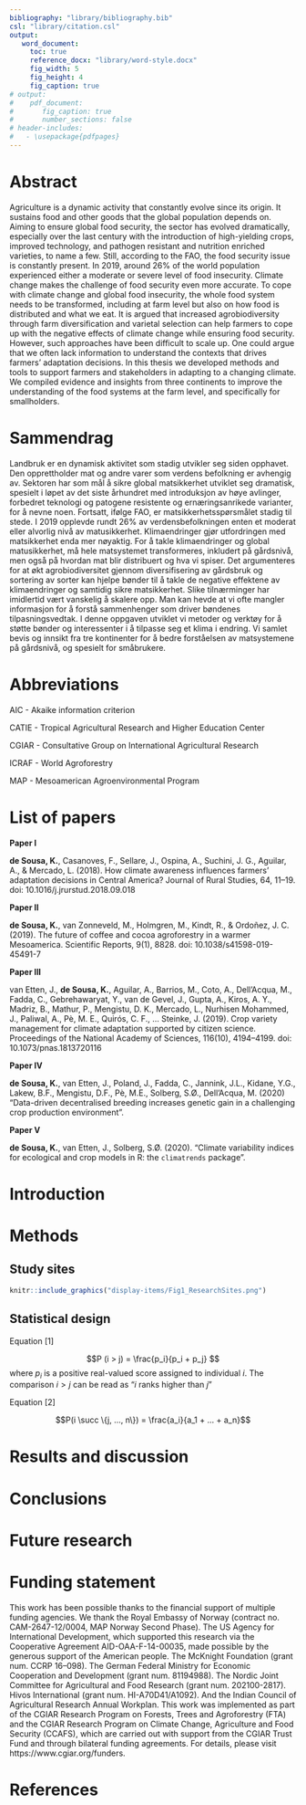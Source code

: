```yaml
---
bibliography: "library/bibliography.bib"
csl: "library/citation.csl"
output:
   word_document:
     toc: true
     reference_docx: "library/word-style.docx"
     fig_width: 5
     fig_height: 4
     fig_caption: true
# output:
#    pdf_document:
#       fig_caption: true
#       number_sections: false
# header-includes:
#   - \usepackage{pdfpages}
---
```


\pagebreak

# Abstract

Agriculture is a dynamic activity that constantly evolve since its origin. It sustains food and other goods that the global population depends on. Aiming to ensure global food security, the sector has evolved dramatically, especially over the last century with the introduction of high-yielding crops, improved technology, and pathogen resistant and nutrition enriched varieties, to name a few. Still, according to the FAO, the food security issue is constantly present. In 2019, around 26% of the world population experienced either a moderate or severe level of food insecurity. Climate change makes the challenge of food security even more accurate. To cope with climate change and global food insecurity, the whole food system needs to be transformed, including at farm level but also on how food is distributed and what we eat. It is argued that increased agrobiodiversity through farm diversification and varietal selection can help farmers to cope up with the negative effects of climate change while ensuring food security. However, such approaches have been difficult to scale up. One could argue that we often lack information to understand the contexts that drives farmers’ adaptation decisions. In this thesis we developed methods and tools to support farmers and stakeholders in adapting to a changing climate. We compiled evidence and insights from three continents to improve the understanding of the food systems at the farm level, and specifically for smallholders.

\pagebreak

# Sammendrag

Landbruk er en dynamisk aktivitet som stadig utvikler seg siden opphavet. Den opprettholder mat og andre varer som verdens befolkning er avhengig av. Sektoren har som mål å sikre global matsikkerhet utviklet seg dramatisk, spesielt i løpet av det siste århundret med introduksjon av høye avlinger, forbedret teknologi og patogene resistente og ernæringsanrikede varianter, for å nevne noen. Fortsatt, ifølge FAO, er matsikkerhetsspørsmålet stadig til stede. I 2019 opplevde rundt 26% av verdensbefolkningen enten et moderat eller alvorlig nivå av matusikkerhet. Klimaendringer gjør utfordringen med matsikkerhet enda mer nøyaktig. For å takle klimaendringer og global matusikkerhet, må hele matsystemet transformeres, inkludert på gårdsnivå, men også på hvordan mat blir distribuert og hva vi spiser. Det argumenteres for at økt agrobiodiversitet gjennom diversifisering av gårdsbruk og sortering av sorter kan hjelpe bønder til å takle de negative effektene av klimaendringer og samtidig sikre matsikkerhet. Slike tilnærminger har imidlertid vært vanskelig å skalere opp. Man kan hevde at vi ofte mangler informasjon for å forstå sammenhenger som driver bøndenes tilpasningsvedtak. I denne oppgaven utviklet vi metoder og verktøy for å støtte bønder og interessenter i å tilpasse seg et klima i endring. Vi samlet bevis og innsikt fra tre kontinenter for å bedre forståelsen av matsystemene på gårdsnivå, og spesielt for småbrukere.

\pagebreak
\tableofcontents
\pagebreak
\listoffigures
\pagebreak
\listoftables


\pagebreak

# Abbreviations

AIC - Akaike information criterion

CATIE - Tropical Agricultural Research and Higher Education Center

CGIAR - Consultative Group on International Agricultural Research

ICRAF - World Agroforestry

MAP - Mesoamerican Agroenvironmental Program

\pagebreak

# List of papers

**Paper I**

**de Sousa, K.**, Casanoves, F., Sellare, J., Ospina, A., Suchini, J. G., Aguilar, A., & Mercado, L. (2018). How climate awareness influences farmers’ adaptation decisions in Central America? Journal of Rural Studies, 64, 11–19. doi: 10.1016/j.jrurstud.2018.09.018

**Paper II**

**de Sousa, K.**, van Zonneveld, M., Holmgren, M., Kindt, R., & Ordoñez, J. C. (2019). The future of coffee and cocoa agroforestry in a warmer Mesoamerica. Scientific Reports, 9(1), 8828. doi: 10.1038/s41598-019-45491-7

**Paper III**

van Etten, J., **de Sousa, K.**, Aguilar, A., Barrios, M., Coto, A., Dell’Acqua, M., Fadda, C., Gebrehawaryat, Y., van de Gevel, J., Gupta, A., Kiros, A. Y., Madriz, B., Mathur, P., Mengistu, D. K., Mercado, L., Nurhisen Mohammed, J., Paliwal, A., Pè, M. E., Quirós, C. F., … Steinke, J. (2019). Crop variety management for climate adaptation supported by citizen science. Proceedings of the National Academy of Sciences, 116(10), 4194–4199. doi: 10.1073/pnas.1813720116

**Paper IV**

**de Sousa, K.**, van Etten, J., Poland, J., Fadda, C., Jannink, J.L., Kidane, Y.G., Lakew, B.F., Mengistu, D.F., Pè, M.E., Solberg, S.Ø., Dell’Acqua, M. (2020) “Data-driven decentralised breeding increases genetic gain in a challenging crop production environment”.

**Paper V**

**de Sousa, K.**, van Etten, J., Solberg, S.Ø. (2020). “Climate variability indices for ecological and crop models in R: the `climatrends` package”. 

\pagebreak

# Introduction

# Methods

## Study sites

```r
knitr::include_graphics("display-items/Fig1_ResearchSites.png")
```

## Statistical design

Equation [1]

$$P (i > j) = \frac{p_i}{p_i + p_j} $$
where $p_i$ is a positive real-valued score assigned to individual $i$. The comparison $i > j$ can be read as "$i$ ranks higher than $j$" 


Equation [2]

$$P(i \succ \{j, ..., n\}) = \frac{a_i}{a_1 + ... + a_n}$$


# Results and discussion



# Conclusions

# Future research 

# Funding statement

This work has been possible thanks to the financial support of multiple funding agencies. We thank the Royal Embassy of Norway (contract no. CAM-2647-12/0004, MAP Norway Second Phase). The US Agency for International Development, which supported this research via the Cooperative Agreement AID-OAA-F-14-00035, made possible by the generous support of the American people. The McKnight Foundation (grant num. CCRP 16–098). The German Federal Ministry for Economic Cooperation and Development (grant num. 81194988). The Nordic Joint Committee for Agricultural and Food Research (grant num. 202100-2817). Hivos International (grant num. HI-A70D41/A1092). And the Indian Council of Agricultural Research Annual Workplan. This work was implemented as part of the CGIAR Research Program on Forests, Trees and Agroforestry (FTA) and the CGIAR Research Program on Climate Change, Agriculture and Food Security (CCAFS), which are carried out with support from the CGIAR Trust Fund and through bilateral funding agreements. For details, please visit https://www.cgiar.org/funders. 

\pagebreak

# References

<div id="refs"></div>

\pagebreak


\includepdf[pages={-}]{article-1/deSousa_etal_2018_rural_studies.pdf}

\includepdf[pages={-}]{article-2/deSousa_etal_2019_scientific_reports.pdf}

\includepdf[pages={-}]{article-3/vanEtten_deSousa_etal_2019_pnas.pdf}

